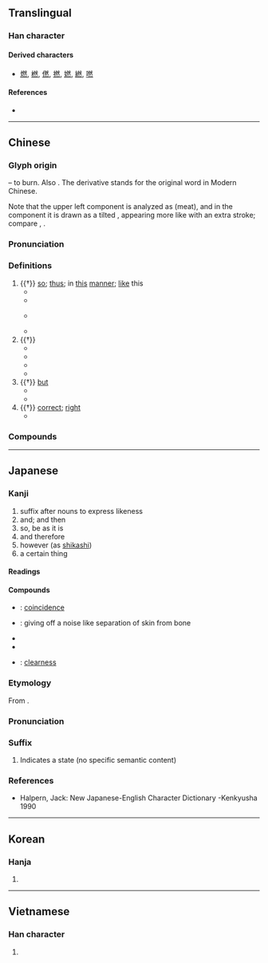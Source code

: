 {{character info/new}}
==Translingual==
{{stroke order|strokes=12}}
{{stroke order|type=animate}}

===Han character===
{{Han char|rn=86|rad=火|as=08|sn=12|four=23333|canj=BKF|ids=⿱肰灬}}

====Derived characters====
* [[燃]], [[橪]], [[㒄]], [[撚]], [[㜣]], [[繎]], [[嘫]]

====References====
* {{Han ref|kx=0675.120|dkj=19149|dj=1086.200|hdz=32213.050|uh=7136|ud=28982|bh=B54D|bd=46413}}

----

==Chinese==
{{zh-forms|alt=𤉷,⿱犬一:second-round simplified}}

===Glyph origin===
{{Han etyl}}
{{Han compound|肰|火|t1=dog meat|t2=fire|ls=psc|c1=p|c2=s}} – to burn. Also {{liushu|ic|nocap=1}}. The derivative {{och-l|燃}} stands for the original word in Modern Chinese.

Note that the upper left component is analyzed as {{zh-l|*肉}} (meat), and in the component {{zh-l|*肰}} it is drawn as a tilted {{zh-l|*月|moon}}, appearing more like {{zh-l|*夕|evening}} with an extra stroke; compare {{zh-l|*祭}}, {{zh-l|*將}}.

===Pronunciation===
{{zh-pron
|m=rán
|m-s=
|c=jin4
|c-t=
|g=
|h=pfs=yèn
|j=
|mb=ǐng
|md=iòng
|mn=qz,tp,xm:liân/kh,zz:jiân
|mn-t=riang5/riêng5
|mn-t_note=riang5 - Shantou; riêng5 - Chaozhou
|w=3zoe
|x=
|mc=y
|oc=y
|cat=part,adv,n
}}

===Definitions===
{{zh-hanzi}}

# {{†}} [[so]]; [[thus]]; in [[this]] [[manner]]; [[like]] this
#* {{zh-x|然後|then [lit. after things turn out this way]}}
#* {{zh-x|不然|or else, otherwise [lit. not so]}}
#* {{zh-x|非 然 也。|It is not so. / That is not how it is.|CL}} {{attention|zh|please check}}
#* {{zh-x|子 曰：「何 必 @^高宗，古 之 人 皆 然。」|The Master said, "Why must Gao Zong be referred to as an example of this? The ancients were all '''like this'''.|ref=Analects}}
# {{†}} {{n-g|Suffix forming adverbs, sometimes also adjectives, with an abstract meaning of “in the manner of, like”.}}
#* {{zh-x|顯然|apparently, obviously}}
#* {{zh-x|果然|as expected [lit. as a result]}}
#* {{zh-x|龐然大物|giant, something enormous [lit. a bigly big thing]}}
#* {{zh-x|喟然長嘆|to sigh (with 喟 being an onomatopoeia)}}
# {{†}} [[but]]
#* {{zh-x|然而|but}}
#* {{zh-x|吾 不能 早 用 子，今 急 而 求 子，是 寡人 之 過 也。然 ^鄭 亡，子 亦 有 不利 焉。|That I was not able to employ you earlier, and now beg your help in my straits, I acknowledge to be my fault. But if Zheng perish, you also will suffer loss.|ref=Zuozhuan}}
# {{†}} [[correct]]; [[right]]
#* {{zh-x|子 曰：「^雍 之 言 然。」| The Master said, "Yong's words are '''right'''."|ref=Analects}}

===Compounds===
{{zh-der|然而|然後|然頃|然則|昂然|必然|當然|忽然|慨然|偶然|全然|雖然|突然|欣然|自然|偶然論|剨然|僩然|峨然|天然|冏然|不自然|噏然|倏然|依然|大自然|悠然|嫣然|怡然|怦然|幡然|忡然|信然|恧然|並然|亦然|儻然|惻然|坦然|嶷然|怵然|偶然性|恐恐然|凜然|喟然|寞然|忻然|匹然|岸然|傲然|公然|巋然|愴然|墳然|愀然|惶然|想當然|惠然|惝然|惛然|惙然|惘然|悾然|悽然|悵然|悍然|居然|惆然|恤然|恍然|怫然|佁然|怏然|忿然|呀然|恬然|奮然|不盡然|不其然|廢然|固然|幸然|天然橋|冷然|安然|帖然|已然|使然|巍然|嶔然|嶄然|岈然|屹然|劈然|尨然|介然|傀然|寂然|宴然|宜然|宛然|定然|僻然|凝然|再不然|塌然|悚然|不期然|奐然|怛然|井然|愕然|尚然|天然氣|倘然|慘然|嗒然|劃然|填然|儼然|嘿然|囂然|天然林|啞然|冒然|卒然|仍然|乍然|不然|徒然|卓然|俄然|勃然|具然|囅然|塊然|天然鈾|龐然|便不然|孑然|仆然|了然|云然|悄然|慄然|哄然|充然|皤然|瞥然|截然|憫然|窪然|汪然|未然|渥然|栩然|猛然間|漫然|晏然|果然|猝然|然否|既然|暢然|懣然|湢然|漠然|淡然|憤然|挺然|浡然|渺然|懵然|潸然|概然律|憖憖然|沸然|瞭然|昭然|皭然|所以然|撲然|炳然|杳然|泯然|憬然|或然率|泰然|猶然|斷然|木木然|率然|撇然|漂然|窅然|犁然|憮然|爛然|穆然|秩然|燕然山|枉然|爽然|砰然|砉然|瞿然|瞥瞥然|盎然|皆然|洗然|燦然|湛然|戚然|猛然|瞞瞞然|皚然|戛然|油然|然雖|燁然|熾然|拂然|煥然|沛然|灕然|澹然|灼然|懼然|渙然|溘然|渾然|樊然|泫然|混然|矍然|浩然巾|浩然|懍然|洞然|泠然|決然|撒然|淒然|殷然|皓然|枵然|洒然|木然|然疑|森然|毅然|柔然|曠然|抖然|戄然|料然|斐然|眇然|斗然|灑然|的然|赧然|隤然|胥然|重然諾|茫然|跫然|蕩然|褎然|逌然|翩然|赫然|辟然|轟然|雜然|超然臺|自然鐵|頎然|衎然|茫茫然|訢然|索然|誠然|靡然|陡然|蘧然|靦然|騷然|艴然|蹴然|藹然|頹然|蓋然性|自然堤|自然力|翻然|騞然|蕭然|駭然|色然|聳然|粲然|端然|陶然|縱然|蹶然|超自然|自然汞|腆然|肆然|自然美|譁然|陶然亭|闃然|黯然|默然|較然|芒然|颯然|適然|魏然|鬨然|驟然|總然|驀然|莽然|自然界|邈然|遽然|顯然|飄飄然|飄然|謋然|飀飀然|自然率|軋然|計然|要不然|頓然|須然|竟然|豁然|自然銀|自然金|霍然|賁然|蓬蓬然|苟然|隱然|閔然|闇然|閹然|純然|蔚然|自然數|翕然|絕然|薰然|錚錚然|諛然|紛然|釋然|讙然|蹙然|迥然|衝然|陌然|陡然間|躍然|蹴蹴然|超然|貿然|軒然|藐然|闐然|罄然|薆然|著然|萃然|自然人|訇然|芒芒然|自然銅|自然村|翛然|肅然|鏗然|脫然|心靜自然涼|軒然大波|昭然若揭}}

----

==Japanese==

===Kanji===
{{ja-kanji|rs=火08|grade=4}}

# suffix after nouns to express likeness
# and; and then
# so, be as it is
# and therefore
# however (as [[shikashi]])
# a certain thing

====Readings====
{{ja-readings
|goon=ねん
|kanon=ぜん
|kun=も-える, しか-れども, しか-して
}}

====Compounds====
{{der-top|Compounds}}
* {{ja-r|偶然|ぐうぜん}}: [[coincidence]]
* {{ja-r|砉然|けきぜん}}: giving off a noise like separation of skin from bone
* {{ja-r|全然|ぜんぜん}}
* {{ja-r|突然|とつぜん}}
* {{ja-r|判然|はんぜん}}: [[clearness]]
{{der-bottom}}

===Etymology===
{{ja-kanjitab|ぜん|yomi=o}}
From {{etyl|ltc|ja|sort=せん'}} {{m|zh|然|tr=nyen||-like}}.

===Pronunciation===
{{ja-pron|yomi=kanon|ぜん}}

===Suffix===
{{ja-pos|suffix|ぜん}}

# Indicates a state (no specific semantic content)

===References===
* Halpern, Jack: New Japanese-English Character Dictionary -Kenkyusha 1990

----

==Korean==

===Hanja===
{{ko-hanja|그러하다|그러할|연}}

# {{hanja form of|연|be as it is}}

----

==Vietnamese==

===Han character===
{{vi-hantu|[[nhiên]]|rs=火08}}

# {{rfdef|vi|sort=火08}}